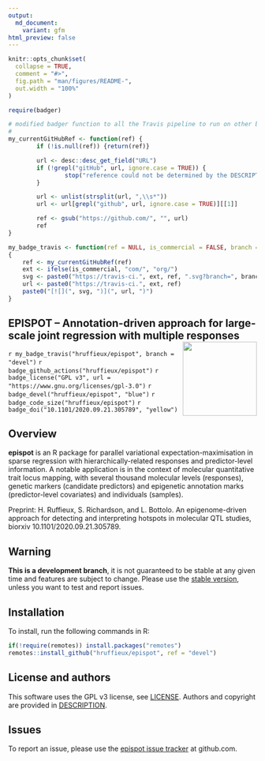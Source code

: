 ```yaml
---
output:
  md_document:
    variant: gfm
html_preview: false
---
```


<!-- README.md is generated from README.Rmd. Please edit that file -->
<!-- First time: run usethis::use_readme_rmd() to create a pre-commit hook that 
prevents from committing if the README.Rmd has changed, but has not been 
re-knitted to generate an updated README.md -->

```r
knitr::opts_chunk$set(
  collapse = TRUE,
  comment = "#>",
  fig.path = "man/figures/README-",
  out.width = "100%"
)
```


```r
require(badger)

# modified badger function to all the Travis pipeline to run on other branches than the master
#
my_currentGitHubRef <- function(ref) {
        if (!is.null(ref)) {return(ref)}

        url <- desc::desc_get_field("URL")
        if (!grepl("gitHub", url, ignore.case = TRUE)) {
                stop("reference could not be determined by the DESCRIPTION' url")
        }

        url <- unlist(strsplit(url, ",\\s*"))
        url <- url[grepl("github", url, ignore.case = TRUE)][[1]]

        ref <- gsub("https://github.com/", "", url)
        ref
}

my_badge_travis <- function(ref = NULL, is_commercial = FALSE, branch = "master") 
{
    ref <- my_currentGitHubRef(ref)
    ext <- ifelse(is_commercial, "com/", "org/")
    svg <- paste0("https://travis-ci.", ext, ref, ".svg?branch=", branch)
    url <- paste0("https://travis-ci.", ext, ref)
    paste0("[![](", svg, ")](", url, ")")
}
```


## EPISPOT – Annotation-driven approach for large-scale joint regression with multiple responses <img src="man/figures/epispot_logo.png" align="right" height="150"/>

<!-- Run for the R CMD checks, run usethis::use_github_actions() to set up the pipeline, possibly modify the .yaml file and then: -->
`r my_badge_travis("hruffieux/epispot", branch = "devel")`
`r badge_github_actions("hruffieux/epispot")` 
`r badge_license("GPL v3", url = "https://www.gnu.org/licenses/gpl-3.0")`
`r badge_devel("hruffieux/epispot", "blue")`
`r badge_code_size("hruffieux/epispot")`
`r badge_doi("10.1101/2020.09.21.305789", "yellow")`

## Overview

**epispot** is an R package for parallel variational expectation-maximisation in 
sparse regression with hierarchically-related responses and predictor-level 
information. A notable application is in the context of molecular quantitative 
trait locus mapping, with several thousand molecular levels (responses), genetic 
markers (candidate predictors) and epigenetic annotation marks (predictor-level 
covariates) and individuals (samples).

Preprint: H. Ruffieux, S. Richardson, and L. Bottolo. An epigenome-driven 
approach for detecting and interpreting hotspots in molecular QTL studies, 
biorxiv 10.1101/2020.09.21.305789.

## Warning

**This is a development branch**, it is not guaranteed to be stable at any given 
time and features are subject to change. Please use the 
[stable version](https://github.com/hruffieux/epispot), unless you want to test 
and report issues.

## Installation

To install, run the following commands in R:

``` r
if(!require(remotes)) install.packages("remotes")
remotes::install_github("hruffieux/epispot", ref = "devel")
```

## License and authors

This software uses the GPL v3 license, see [LICENSE](LICENSE).
Authors and copyright are provided in [DESCRIPTION](DESCRIPTION). 

## Issues

To report an issue, please use the 
[epispot issue tracker](https://github.com/hruffieux/epispot/issues) at 
github.com.